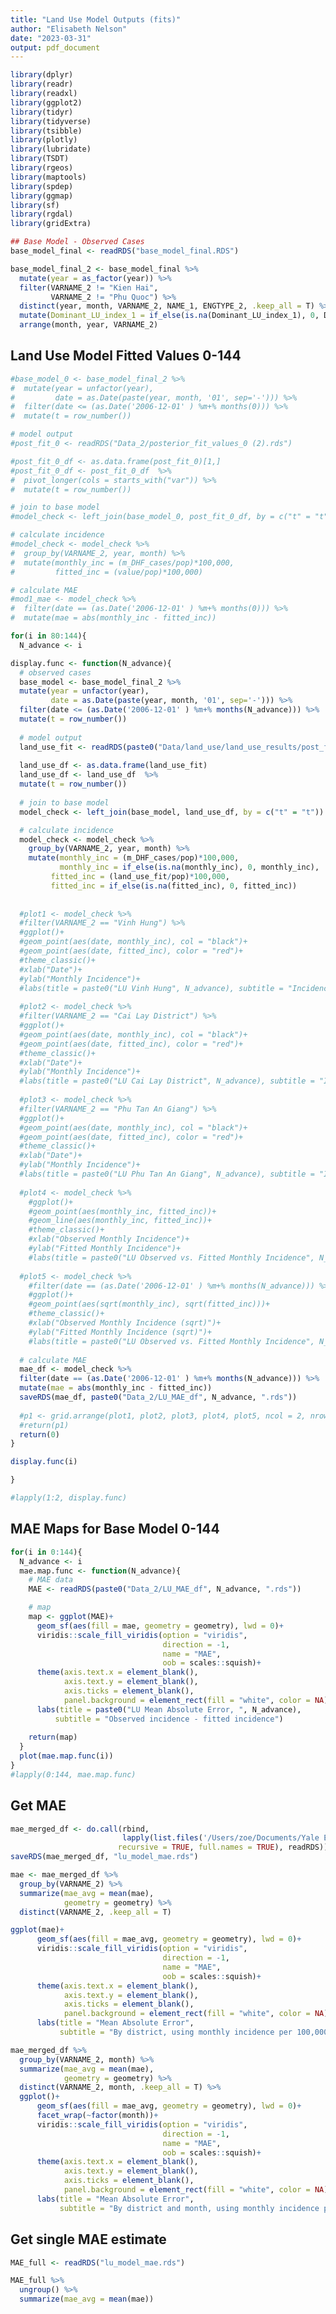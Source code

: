 ```yaml
---
title: "Land Use Model Outputs (fits)"
author: "Elisabeth Nelson"
date: "2023-03-31"
output: pdf_document
---
```


```r
library(dplyr)
library(readr)
library(readxl)
library(ggplot2)
library(tidyr)
library(tidyverse)
library(tsibble)
library(plotly)
library(lubridate)
library(TSDT)
library(rgeos) 
library(maptools) 
library(spdep)  
library(ggmap)  
library(sf)
library(rgdal)
library(gridExtra)
```

```r
## Base Model - Observed Cases
base_model_final <- readRDS("base_model_final.RDS")

base_model_final_2 <- base_model_final %>%
  mutate(year = as_factor(year)) %>%
  filter(VARNAME_2 != "Kien Hai", 
         VARNAME_2 != "Phu Quoc") %>%
  distinct(year, month, VARNAME_2, NAME_1, ENGTYPE_2, .keep_all = T) %>%
  mutate(Dominant_LU_index_1 = if_else(is.na(Dominant_LU_index_1), 0, Dominant_LU_index_1)) %>%
  arrange(month, year, VARNAME_2)

```

## Land Use Model Fitted Values 0-144
```r
#base_model_0 <- base_model_final_2 %>%
#  mutate(year = unfactor(year), 
#         date = as.Date(paste(year, month, '01', sep='-'))) %>%
#  filter(date <= (as.Date('2006-12-01' ) %m+% months(0))) %>%
#  mutate(t = row_number())

# model output
#post_fit_0 <- readRDS("Data_2/posterior_fit_values_0 (2).rds")

#post_fit_0_df <- as.data.frame(post_fit_0)[1,]
#post_fit_0_df <- post_fit_0_df  %>%
#  pivot_longer(cols = starts_with("var")) %>%
#  mutate(t = row_number())

# join to base model
#model_check <- left_join(base_model_0, post_fit_0_df, by = c("t" = "t"))

# calculate incidence
#model_check <- model_check %>%
#  group_by(VARNAME_2, year, month) %>%
#  mutate(monthly_inc = (m_DHF_cases/pop)*100,000, 
#         fitted_inc = (value/pop)*100,000)

# calculate MAE
#mod1_mae <- model_check %>%
#  filter(date == (as.Date('2006-12-01' ) %m+% months(0))) %>%
#  mutate(mae = abs(monthly_inc - fitted_inc))

for(i in 80:144){
  N_advance <- i

display.func <- function(N_advance){
  # observed cases
  base_model <- base_model_final_2 %>%
  mutate(year = unfactor(year), 
         date = as.Date(paste(year, month, '01', sep='-'))) %>%
  filter(date <= (as.Date('2006-12-01' ) %m+% months(N_advance))) %>%
  mutate(t = row_number())
  
  # model output
  land_use_fit <- readRDS(paste0("Data/land_use/land_use_results/post_fit_lu_", N_advance, ".rds"))
  
  land_use_df <- as.data.frame(land_use_fit)
  land_use_df <- land_use_df  %>%
  mutate(t = row_number())
  
  # join to base model
  model_check <- left_join(base_model, land_use_df, by = c("t" = "t"))

  # calculate incidence
  model_check <- model_check %>%
    group_by(VARNAME_2, year, month) %>%
    mutate(monthly_inc = (m_DHF_cases/pop)*100,000,
           monthly_inc = if_else(is.na(monthly_inc), 0, monthly_inc),
         fitted_inc = (land_use_fit/pop)*100,000, 
         fitted_inc = if_else(is.na(fitted_inc), 0, fitted_inc))
  
  
  #plot1 <- model_check %>%
  #filter(VARNAME_2 == "Vinh Hung") %>%
  #ggplot()+
  #geom_point(aes(date, monthly_inc), col = "black")+
  #geom_point(aes(date, fitted_inc), color = "red")+
  #theme_classic()+
  #xlab("Date")+
  #ylab("Monthly Incidence")+
  #labs(title = paste0("LU Vinh Hung", N_advance), subtitle = "Incidence per 100,000")
  
  #plot2 <- model_check %>%
  #filter(VARNAME_2 == "Cai Lay District") %>%
  #ggplot()+
  #geom_point(aes(date, monthly_inc), col = "black")+
  #geom_point(aes(date, fitted_inc), color = "red")+
  #theme_classic()+
  #xlab("Date")+
  #ylab("Monthly Incidence")+
  #labs(title = paste0("LU Cai Lay District", N_advance), subtitle = "Incidence per 100,000")
  
  #plot3 <- model_check %>%
  #filter(VARNAME_2 == "Phu Tan An Giang") %>%
  #ggplot()+
  #geom_point(aes(date, monthly_inc), col = "black")+
  #geom_point(aes(date, fitted_inc), color = "red")+
  #theme_classic()+
  #xlab("Date")+
  #ylab("Monthly Incidence")+
  #labs(title = paste0("LU Phu Tan An Giang", N_advance), subtitle = "Incidence per 100,000")
  
  #plot4 <- model_check %>%
    #ggplot()+
    #geom_point(aes(monthly_inc, fitted_inc))+
    #geom_line(aes(monthly_inc, fitted_inc))+
    #theme_classic()+
    #xlab("Observed Monthly Incidence")+
    #ylab("Fitted Monthly Incidence")+
    #labs(title = paste0("LU Observed vs. Fitted Monthly Incidence", N_advance))
   
  #plot5 <- model_check %>%
    #filter(date == (as.Date('2006-12-01' ) %m+% months(N_advance))) %>%
    #ggplot()+
    #geom_point(aes(sqrt(monthly_inc), sqrt(fitted_inc)))+
    #theme_classic()+
    #xlab("Observed Monthly Incidence (sqrt)")+
    #ylab("Fitted Monthly Incidence (sqrt)")+
    #labs(title = paste0("LU Observed vs. Fitted Monthly Incidence", N_advance))
    
  # calculate MAE
  mae_df <- model_check %>%
  filter(date == (as.Date('2006-12-01' ) %m+% months(N_advance))) %>%
  mutate(mae = abs(monthly_inc - fitted_inc))
  saveRDS(mae_df, paste0("Data_2/LU_MAE_df", N_advance, ".rds"))
  
  #p1 <- grid.arrange(plot1, plot2, plot3, plot4, plot5, ncol = 2, nrow = 3)
  #return(p1)
  return(0)
}

display.func(i)

}

#lapply(1:2, display.func)
```


## MAE Maps for Base Model 0-144
```r
for(i in 0:144){
  N_advance <- i
  mae.map.func <- function(N_advance){
    # MAE data
    MAE <- readRDS(paste0("Data_2/LU_MAE_df", N_advance, ".rds"))

    # map
    map <- ggplot(MAE)+
      geom_sf(aes(fill = mae, geometry = geometry), lwd = 0)+
      viridis::scale_fill_viridis(option = "viridis", 
                                  direction = -1, 
                                  name = "MAE", 
                                  oob = scales::squish)+
      theme(axis.text.x = element_blank(),
            axis.text.y = element_blank(),
            axis.ticks = element_blank(),
            panel.background = element_rect(fill = "white", color = NA))+
      labs(title = paste0("LU Mean Absolute Error, ", N_advance), 
          subtitle = "Observed incidence - fitted incidence")
    
    return(map)
  }
  plot(mae.map.func(i))
}  
#lapply(0:144, mae.map.func)
```




## Get MAE
```r

mae_merged_df <- do.call(rbind, 
                         lapply(list.files('/Users/zoe/Documents/Yale EMD/Rotation 1/Dengue - Vietnam/dengue_exploration/Data_2/MAE', 
                        recursive = TRUE, full.names = TRUE), readRDS))
saveRDS(mae_merged_df, "lu_model_mae.rds")

mae <- mae_merged_df %>%
  group_by(VARNAME_2) %>%
  summarize(mae_avg = mean(mae), 
            geometry = geometry) %>%
  distinct(VARNAME_2, .keep_all = T)

ggplot(mae)+
      geom_sf(aes(fill = mae_avg, geometry = geometry), lwd = 0)+
      viridis::scale_fill_viridis(option = "viridis", 
                                  direction = -1, 
                                  name = "MAE", 
                                  oob = scales::squish)+
      theme(axis.text.x = element_blank(),
            axis.text.y = element_blank(),
            axis.ticks = element_blank(),
            panel.background = element_rect(fill = "white", color = NA))+
      labs(title = "Mean Absolute Error", 
           subtitle = "By district, using monthly incidence per 100,000 persons")

mae_merged_df %>%
  group_by(VARNAME_2, month) %>%
  summarize(mae_avg = mean(mae), 
            geometry = geometry) %>%
  distinct(VARNAME_2, month, .keep_all = T) %>%
  ggplot()+
      geom_sf(aes(fill = mae_avg, geometry = geometry), lwd = 0)+
      facet_wrap(~factor(month))+
      viridis::scale_fill_viridis(option = "viridis", 
                                  direction = -1, 
                                  name = "MAE", 
                                  oob = scales::squish)+
      theme(axis.text.x = element_blank(),
            axis.text.y = element_blank(),
            axis.ticks = element_blank(),
            panel.background = element_rect(fill = "white", color = NA))+
      labs(title = "Mean Absolute Error", 
           subtitle = "By district and month, using monthly incidence per 100,000 persons")

```

## Get single MAE estimate
```r

MAE_full <- readRDS("lu_model_mae.rds")

MAE_full %>%
  ungroup() %>%
  summarize(mae_avg = mean(mae))

```